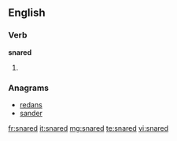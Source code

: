 ==English==

===Verb===
'''snared'''

# {{past of|[[snare]]}}

===Anagrams===
* [[redans#English|redans]]
* [[sander#English|sander]]

[[fr:snared]]
[[it:snared]]
[[mg:snared]]
[[te:snared]]
[[vi:snared]]